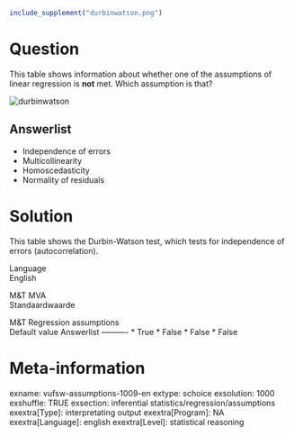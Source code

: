 ```{r, echo = FALSE, results = "hide"}
include_supplement("durbinwatson.png")
```

Question
========
This table shows information about whether one of the assumptions of
linear regression is **not** met. Which assumption is that?  
  
<img src="durbinwatson.png" class="fr-fic fr-dii tvcss_2"
alt="durbinwatson" />

Answerlist
----------
* Independence of errors
* Multicollinearity
* Homoscedasticity
* Normality of residuals

Solution
========





This table shows the Durbin-Watson test, which tests for independence of
errors (autocorrelation).





Language  
English

M&T MVA  
Standaardwaarde

M&T Regression assumptions  
Default value
Answerlist
----------
* True
* False
* False
* False

Meta-information
================
exname: vufsw-assumptions-1009-en
extype: schoice
exsolution: 1000
exshuffle: TRUE
exsection: inferential statistics/regression/assumptions
exextra[Type]: interpretating output
exextra[Program]: NA
exextra[Language]: english
exextra[Level]: statistical reasoning

